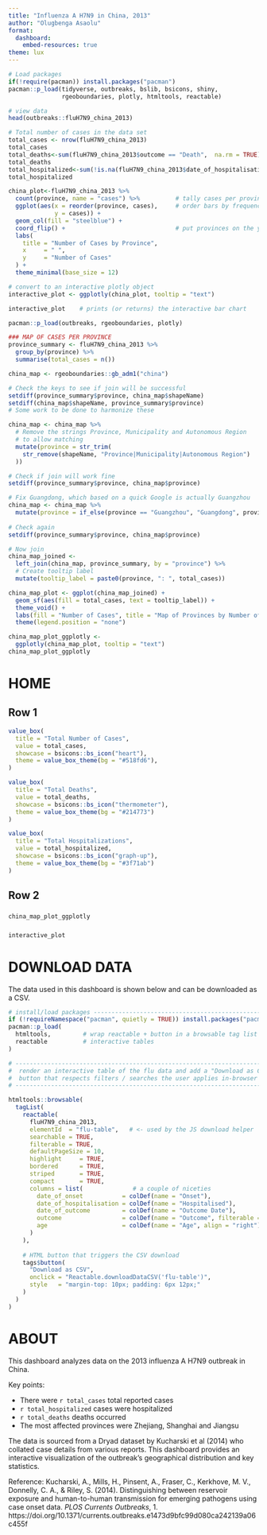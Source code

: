 ```yaml
---
title: "Influenza A H7N9 in China, 2013"
author: "Olugbenga Asaolu"
format: 
  dashboard:
    embed-resources: true
theme: lux
---
```


::: {.hidden}

```r
# Load packages 
if(!require(pacman)) install.packages("pacman")
pacman::p_load(tidyverse, outbreaks, bslib, bsicons, shiny, 
               rgeoboundaries, plotly, htmltools, reactable)

# view data
head(outbreaks::fluH7N9_china_2013)
```
```r
# Total number of cases in the data set
total_cases <- nrow(fluH7N9_china_2013)
total_cases
total_deaths<-sum(fluH7N9_china_2013$outcome == "Death",  na.rm = TRUE) # outcome coded "Death"
total_deaths
total_hospitalized<-sum(!is.na(fluH7N9_china_2013$date_of_hospitalisation))# non-missing hospitalisation dates
total_hospitalized 
```
```r
china_plot<-fluH7N9_china_2013 %>% 
  count(province, name = "cases") %>%          # tally cases per province
  ggplot(aes(x = reorder(province, cases),     # order bars by frequency
             y = cases)) +
  geom_col(fill = "steelblue") +
  coord_flip() +                               # put provinces on the y-axis
  labs(
    title = "Number of Cases by Province",
    x     = " ",
    y     = "Number of Cases"
  ) +
  theme_minimal(base_size = 12)

# convert to an interactive plotly object
interactive_plot <- ggplotly(china_plot, tooltip = "text")

interactive_plot    # prints (or returns) the interactive bar chart
```

```r
pacman::p_load(outbreaks, rgeoboundaries, plotly)

### MAP OF CASES PER PROVINCE
province_summary <- fluH7N9_china_2013 %>% 
  group_by(province) %>% 
  summarise(total_cases = n()) 

china_map <- rgeoboundaries::gb_adm1("china")

# Check the keys to see if join will be successful
setdiff(province_summary$province, china_map$shapeName)
setdiff(china_map$shapeName, province_summary$province)
# Some work to be done to harmonize these

china_map <- china_map %>%
  # Remove the strings Province, Municipality and Autonomous Region 
  # to allow matching
  mutate(province = str_trim(
    str_remove(shapeName, "Province|Municipality|Autonomous Region")
  ))

# Check if join will work fine
setdiff(province_summary$province, china_map$province)

# Fix Guangdong, which based on a quick Google is actually Guangzhou
china_map <- china_map %>% 
  mutate(province = if_else(province == "Guangzhou", "Guangdong", province)) 
  
# Check again
setdiff(province_summary$province, china_map$province)

# Now join
china_map_joined <- 
  left_join(china_map, province_summary, by = "province") %>% 
  # Create tooltip label 
  mutate(tooltip_label = paste0(province, ": ", total_cases))

china_map_plot <- ggplot(china_map_joined) +
  geom_sf(aes(fill = total_cases, text = tooltip_label)) + 
  theme_void() +
  labs(fill = "Number of Cases", title = "Map of Provinces by Number of Cases") + 
  theme(legend.position = "none")

china_map_plot_ggplotly <- 
  ggplotly(china_map_plot, tooltip = "text")
china_map_plot_ggplotly

```


:::

# HOME 
## Row 1 {height=25%}

```r
value_box(
  title = "Total Number of Cases",
  value = total_cases,
  showcase = bsicons::bs_icon("heart"),
  theme = value_box_theme(bg = "#518fd6"),
)
```

```r
value_box(
  title = "Total Deaths",
  value = total_deaths,
  showcase = bsicons::bs_icon("thermometer"),
  theme = value_box_theme(bg = "#214773")
)
```

```r
value_box(
  title = "Total Hospitalizations",
  value = total_hospitalized,
  showcase = bsicons::bs_icon("graph-up"),
  theme = value_box_theme(bg = "#3f71ab")
)
```


## Row 2 {height=75%}

### {width=50%}

```r
china_map_plot_ggplotly
```

### {width=50%}

```r
interactive_plot    
```



# DOWNLOAD DATA
The data used in this dashboard is shown below and can be downloaded as a CSV. 
```r
# install/load packages --------------------------------------------------------
if (!requireNamespace("pacman", quietly = TRUE)) install.packages("pacman")
pacman::p_load(
  htmltools,         # wrap reactable + button in a browsable tag list
  reactable          # interactive tables
)

# -----------------------------------------------------------------------------#
#  render an interactive table of the flu data and add a "Download as CSV"
#  button that respects filters / searches the user applies in-browser
# -----------------------------------------------------------------------------#

htmltools::browsable(
  tagList(
    reactable(
      fluH7N9_china_2013,
      elementId  = "flu-table",   # <- used by the JS download helper
      searchable = TRUE,
      filterable = TRUE,
      defaultPageSize = 10,
      highlight     = TRUE,
      bordered      = TRUE,
      striped       = TRUE,
      compact       = TRUE,
      columns = list(              # a couple of niceties
        date_of_onset           = colDef(name = "Onset"),
        date_of_hospitalisation = colDef(name = "Hospitalised"),
        date_of_outcome         = colDef(name = "Outcome Date"),
        outcome                 = colDef(name = "Outcome", filterable = TRUE),
        age                     = colDef(name = "Age", align = "right")
      )
    ),
    
    # HTML button that triggers the CSV download
    tags$button(
      "Download as CSV",
      onclick = "Reactable.downloadDataCSV('flu-table')",
      style   = "margin-top: 10px; padding: 6px 12px;"
    )
  )
)
```

# ABOUT

This dashboard analyzes data on the 2013 influenza A H7N9 outbreak in China.

Key points:

- There were `r total_cases` total reported cases
- `r total_hospitalized` cases were hospitalized  
- `r total_deaths` deaths occurred
- The most affected provinces were Zhejiang, Shanghai and Jiangsu

The data is sourced from a Dryad dataset by Kucharski et al (2014) who collated case details from various reports. This dashboard provides an interactive visualization of the outbreak's geographical distribution and key statistics.

Reference: 
Kucharski, A., Mills, H., Pinsent, A., Fraser, C., Kerkhove, M. V., Donnelly, C. A., & Riley, S. (2014). Distinguishing between reservoir exposure and human-to-human transmission for emerging pathogens using case onset data. *PLOS Currents Outbreaks*, 1. https://doi.org/10.1371/currents.outbreaks.e1473d9bfc99d080ca242139a06c455f
